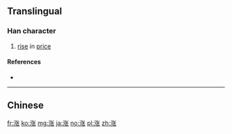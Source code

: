 {{also|漲}}
==Translingual==

===Han character===
{{Han char|rn=85|rad=水|as=07|sn=10|four=|canj=ENPO|ids=⿰氵张}}

# [[rise]] in [[price]]

====References====
* {{Han ref|kx=0627.311|hdz=31636.020|uh=6DA8|ud=28072}}

----

==Chinese==
{{zh-see|漲}}

[[fr:涨]]
[[ko:涨]]
[[mg:涨]]
[[ja:涨]]
[[no:涨]]
[[pl:涨]]
[[zh:涨]]